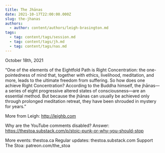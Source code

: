 ```yaml
---
title: The Jhānas
date: 2021-10-17T22:00:00.000Z
slug: the-jhanas
authors:
  - author: content/authors/leigh-brasington.md
tags:
  - tag: content/tags/session.md
  - tag: content/tags/jh.md
  - tag: content/tags/nas.md
---
```


October 18th, 2021

“One of the elements of the Eightfold Path is Right Concentration: the one-pointedness of mind that, together with ethics, livelihood, meditation, and more, leads to the ultimate freedom from suffering. So how does one achieve Right Concentration? According to the Buddha himself, the jhānas—a series of eight progressive altered states of consciousness—are an essential method. But because the jhānas can usually be achieved only through prolonged meditation retreat, they have been shrouded in mystery for years.”

More from Leigh: http://leighb.com

Why are the YouTube comments disabled? Answer: https://thestoa.substack.com/p/stoic-punk-or-why-you-should-stop

More events: thestoa.ca 
Regular updates: thestoa.substack.com 
Support The Stoa: patreon.com/the_stoa
